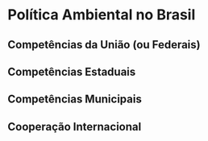 # Política Ambiental no Brasil {#politica-ambiental}

## Competências da União (ou Federais)

## Competências Estaduais

## Competências Municipais

## Cooperação Internacional


